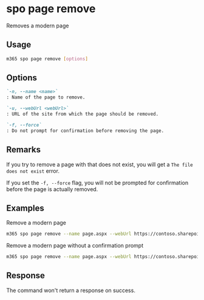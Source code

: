 
# spo page remove

Removes a modern page

## Usage

```sh
m365 spo page remove [options]
```

## Options

```md definition-list
`-n, --name <name>`
: Name of the page to remove.

`-u, --webUrl <webUrl>`
: URL of the site from which the page should be removed.

`-f, --force`
: Do not prompt for confirmation before removing the page.
```

<Global />

## Remarks

If you try to remove a page with that does not exist, you will get a `The file does not exist` error.

If you set the `-f, --force` flag, you will not be prompted for confirmation before the page is actually removed.

## Examples

Remove a modern page

```sh
m365 spo page remove --name page.aspx --webUrl https://contoso.sharepoint.com/sites/a-team
```

Remove a modern page without a confirmation prompt

```sh
m365 spo page remove --name page.aspx --webUrl https://contoso.sharepoint.com/sites/a-team --force
```

## Response

The command won't return a response on success.
